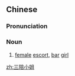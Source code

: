 ==Chinese==
{{zh-forms|type=112}}

===Pronunciation===
{{zh-pron
|m=sānpéixiǎojiě
|cat=n
}}

===Noun===
{{zh-noun}}

# [[female]] [[escort]], [[bar]] [[girl]]

[[zh:三陪小姐]]